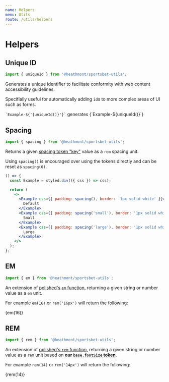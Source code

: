 ```yaml
---
name: Helpers
menu: Utils
route: /utils/helpers
---
```



# Helpers

## Unique ID

```js
import { uniqueId } from '@heathmont/sportsbet-utils';
```

Generates a unique identifier to facilitate conformity with web content
accessibility guidelines.

Specifially useful for automatically adding `id`s to more complex areas of UI
such as forms.

<Playground>
  <p>
    <code>`Example-${'{uniqueId()}'}`</code> generates {`Example-${uniqueId()}`}
  </p>
</Playground>

## Spacing

```js
import { spacing } from '@heathmont/sportsbet-utils';
```

Returns a given [spacing token "key"](/tokens#spacing) value as a `rem` spacing unit.

Using `spacing()` is encouraged over using the tokens directly and can be reset
as `spacing(0)`.

```jsx react-live
() => {
  const Example = styled.div(({ css }) => css);

  return (
    <>
      <Example css={{ padding: spacing(), border: '1px solid white' }}>
        Default
      </Example>
      <Example css={{ padding: spacing('small'), border: '1px solid white' }}>
        Small
      </Example>
      <Example css={{ padding: spacing('large'), border: '1px solid white' }}>
        Large
      </Example>
    </>
  );
};
```

## EM

```js
import { em } from '@heathmont/sportsbet-utils';
```

An extension of [polished's `em` function](https://polished.js.org/docs/#em),
returning a given string or number value as a `em` unit.

For example `em(16)` or `rem('16px')` will return the following:

<Playground>
  <p>{em(16)}</p>
</Playground>

## REM

```js
import { rem } from '@heathmont/sportsbet-utils';
```

An extension of [polished's `rem` function](https://polished.js.org/docs/#rem),
returning a given string or number value as a `rem` unit based on **our
[`base.fontSize` token](/tokens#base)**.

For example `rem(14)` or `rem('14px')` will return the following:

<Playground>
  <p>{rem(14)}</p>
</Playground>
